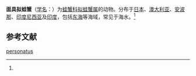 {{Speciesbox
| name = 面具拟蛙蟹
| status = 
| status_system = 
| image = 
| genus = Raninoides
| species = personatus
| authority = (Henderson, 1888)<ref name='id11452'>{{cite web| url =http://www.bioinfo.cn/db05/BjdwSpecies.php?action=view&id=11452| title =面具拟蛙蟹| work =《中国动物物种编目数据库》| publisher =中国科学院微生物研究所| author =中国科学院动物研究所| accessdate =2009-04-28| archive-url =https://web.archive.org/web/20160305061811/http://www.bioinfo.cn/db05/BjdwSpecies.php?action=view&id=11452| archive-date =2016-03-05| dead-url =yes}}</ref>
}}

'''面具拟蛙蟹'''（[[学名|学名]]：{{lang|la|''Raninoides personatus''}}）为[[蛙蟹科|蛙蟹科]][[拟蛙蟹属|拟蛙蟹属]]的动物。分布于[[日本|日本]]、[[澳大利亚|澳大利亚]]、[[安波那|安波那]]、[[印度尼西亚|印度尼西亚]]及[[印度|印度]]，包括[[东海|东海]]等海域，常见于海水。<ref name='id11452'/>

== 参考文献 ==
{{reflist}}

{{Wikispecies|Raninoides personatus}}
{{Taxonbar|from=Q14252164}}

[[Category:仿蛙蟹屬|personatus]]


{{螃蟹小作品}}